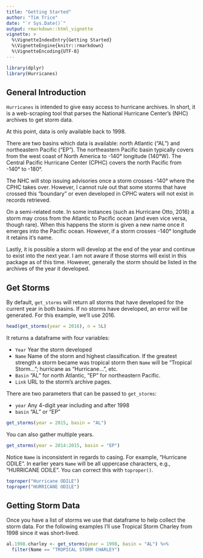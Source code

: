 ```yaml
---
title: "Getting Started"
author: "Tim Trice"
date: "`r Sys.Date()`"
output: rmarkdown::html_vignette
vignette: >
  %\VignetteIndexEntry{Getting Started}
  %\VignetteEngine{knitr::rmarkdown}
  %\VignetteEncoding{UTF-8}
---
```


```r
library(dplyr)
library(Hurricanes)
```

## General Introduction

`Hurricanes` is intended to give easy access to hurricane archives. In short, it is a web-scraping tool that parses the National Hurricane Center's (NHC) archives to get storm data. 

At this point, data is only available back to 1998. 

There are two basins which data is available: north Atlantic ("AL") and northeastern Pacific ("EP"). The northeastern Pacific basin typically covers from the west coast of North America to -140&deg; longitude (140&deg;W). The Central Pacific Hurricane Center (CPHC) covers the north Pacific from -140&deg; to -180&deg;. 

The NHC will stop issuing advisories once a storm crosses -140&deg; where the CPHC takes over. However, I cannot rule out that some storms that have crossed this "boundary" or even developed in CPHC waters will not exist in records retrieved.

On a semi-related note. In some instances (such as Hurricane Otto, 2016) a storm may cross from the Atlantic to Pacific ocean (and even vice versa, though rare). When this happens the storm is given a new name once it emerges into the Pacific ocean. However, if a storm crosses -140&deg; longitude it retains it's name.

Lastly, it is possible a storm will develop at the end of the year and continue to exist into the next year. I am not aware if those storms will exist in this package as of this time. However, generally the storm should be listed in the archives of the year it developed. 

## Get Storms

By default, `get_storms` will return all storms that have developed for the current year in both basins. If no storms have developed, an error will be generated. For this example, we'll use 2016.

```r
head(get_storms(year = 2016), n = 5L)
```

It returns a dataframe with four variables:

  * `Year` Year the storm developed
  * `Name` Name of the storm and highest classification. If the greatest strength a storm became was tropical storm then `Name` will be "Tropical Storm..."; hurricane as "Hurricane...", etc.
  * `Basin` "AL" for north Atlantic, "EP" for northeastern Pacific.
  * `Link` URL to the storm's archive pages.

There are two parameters that can be passed to `get_storms`:

  * `year` Any 4-digit year including and after 1998
  * `basin` "AL" or "EP"

```r
get_storms(year = 2015, basin = "AL")
```

You can also gather multiple years.

```r
get_storms(year = 2014:2015, basin = "EP")
```

Notice `Name` is inconsistent in regards to casing. For example, "Hurricane ODILE". In earlier years `Name` will be all uppercase characters, e.g., "HURRICANE ODILE". You can correct this with `toproper()`.

```r
toproper("Hurricane ODILE")
toproper("HURRICANE ODILE")
```

## Getting Storm Data

Once you have a list of storms we use that dataframe to help collect the storm data. For the following examples I'll use Tropical Storm Charley from 1998 since it was short-lived.

```r
al.1998.charley <- get_storms(year = 1998, basin = "AL") %>% 
  filter(Name == "TROPICAL STORM CHARLEY")
```
